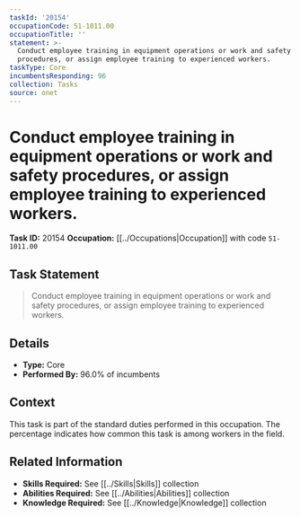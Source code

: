 ```yaml
---
taskId: '20154'
occupationCode: 51-1011.00
occupationTitle: ''
statement: >-
  Conduct employee training in equipment operations or work and safety
  procedures, or assign employee training to experienced workers.
taskType: Core
incumbentsResponding: 96
collection: Tasks
source: onet
---
```

# Conduct employee training in equipment operations or work and safety procedures, or assign employee training to experienced workers.

**Task ID:** 20154
**Occupation:** [[../Occupations|Occupation]] with code `51-1011.00`

## Task Statement

> Conduct employee training in equipment operations or work and safety procedures, or assign employee training to experienced workers.

## Details

- **Type:** Core
- **Performed By:** 96.0% of incumbents

## Context

This task is part of the standard duties performed in this occupation. The percentage indicates how common this task is among workers in the field.

## Related Information

- **Skills Required:** See [[../Skills|Skills]] collection
- **Abilities Required:** See [[../Abilities|Abilities]] collection
- **Knowledge Required:** See [[../Knowledge|Knowledge]] collection
